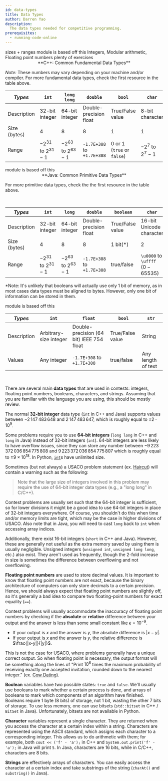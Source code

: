 ```yaml
---
id: data-types
title: Data Types
author: Darren Yao
description:
  The data types needed for competitive programming.
prerequisites:
  - running-code-online
---
```


<LanguageSection>

<CPPSection>

<Resources>
	<Resource
		source="CPPR"
		title="Fundamental Types"
		url="https://en.cppreference.com/w/cpp/language/types"
	>
		sizes + ranges
	</Resource>
	<Resource source="IUSACO" title="2.2 - Data Types">
		module is based off this
	</Resource>
	<Resource source="CPH" title="1.3 - Working with numbers">
		Integers, Modular arithmetic, Floating point numbers
	</Resource>
	<Resource source="PAPS" title="2.3 - Variables & Types">
		plenty of exercises
	</Resource>
</Resources>

<br />

<center>
**C++: Common Fundamental Data Types**
</center>

*Note:* These numbers may vary depending on your machine and/or compiler. For more fundamental data types, check the first resource in the table above.

<div className="overflow-x-auto">

| _Types_           | `int`                     | `long long`               | `double`                     | `bool`               | `char`            |
| ----------------- | ----------------------- | ----------------------- | ------------------------ | -------------------------- | ------------------ |
| Description | 32-bit integer          | 64-bit integer          |  Double-precision float     | True/False value   | 8-bit character |
| Size (bytes) | 4                       | 8                       | 8                          | 1                  | 1               |
| Range       | $-2^{31}$ to $2^{31}-1$ | $-2^{63}$ to $2^{63}-1$ | `-1.7E+308` to `+1.7E+308` | $0$ or $1$ (`true` or `false`) | $-2^7$ to $2^7-1$ |

</div>

</CPPSection>

<JavaSection>

<Resources>
	<Resource source="JavaDocs" title="Primitive Data Types" url="https://docs.oracle.com/javase/tutorial/java/nutsandbolts/datatypes.html"> </Resource>
	<Resource source="IUSACO" title="2.2 - Data Types">
		module is based off this
	</Resource>
</Resources>

<center>
**Java: Common Primitive Data Types**
</center>

For more primitive data types, check the the first resource in the table above.

<br />

<div className="overflow-x-auto">

| _Types_      | `int`                   | `long`                  | `double`                   | `boolean`          | `char`                   |
| ------------ | ----------------------- | ----------------------- | -------------------------- | ------------------ | ------------------------ |
| Description  | 32-bit integer          | 64-bit integer          | Double-precision float     | True/False value   | 16-bit Unicode character |
| Size (bytes) | 4                       | 8                       | 8                          | 1 bit(\*)          | 2                        |
| Range        | $-2^{31}$ to $2^{31}-1$ | $-2^{63}$ to $2^{63}-1$ | `-1.7E+308` to `+1.7E+308` | true/false         | `\u0000` to `\uffff` ($0-65535$) |

</div>

\*Note: It's unlikely that booleans will actually use only 1 bit of memory, as
in most cases data types must be aligned to bytes. However, only one bit of
information can be stored in them.

</JavaSection>

<PySection>

<Resources>
	<Resource source="IUSACO" title="2.2 - Data Types">
		module is based off this
	</Resource>
	<Resource
		starred
		source="Python"
		title="Built-in Types"
		url="https://docs.python.org/3/library/stdtypes.html"
	 />
</Resources>

<br />


<div className="overflow-x-auto">

| _Types_     | `int`                    | `float`                                    | `bool`             | `str`                |
| ----------- | ---------------------- | ---------------------------------------- | ---------------- | ------------------ |
| Description | Arbitrary-size integer | Double-precision (64 bit) IEEE 754 float | True/False value | String             |
| Values      | Any integer            | `-1.7E+308` to `+1.7E+308`               | true/false       | Any length of text |

</div>

</PySection>

</LanguageSection>

<br />

There are several main **data types** that are used in contests: integers,
floating point numbers, booleans, characters, and strings. Assuming that you are
familiar with the language you are using, this should be mostly review.

The normal **32-bit integer** data type (`int` in C++ and Java) supports values
between $-2\,147\,483\,648$ and $2\,147\,483\,647$, which is roughly equal to
$\pm 2 \cdot 10^9$.

Some problems require you to use **64-bit integers** (`long long` in C++ and
`long` in Java) instead of 32-bit integers (`int`). 64-bit integers are less
likely to have overflow issues, since they can store any number between
$-9\,223\,372\,036\,854\,775\,808$ and $9\,223\,372\,036\,854\,775\,807$ which
is roughly equal to $\pm 9 \times 10^{18}$. In Python,
[`int`](https://docs.python.org/3.4/library/stdtypes.html#numeric-types-int-float-complex)s
have unlimited size.

Sometimes (but not always) a USACO problem statement (ex.
[Haircut](http://www.usaco.org/index.php?page=viewproblem2&cpid=1041)) will
contain a warning such as the following:

> Note that the large size of integers involved in this problem may require the
> use of 64-bit integer data types (e.g., a "long long" in C/C++).

Contest problems are usually set such that the 64-bit integer is sufficient, so for lower divisions
it might be a good idea to use 64-bit integers in place of 32-bit integers
everywhere. Of course, you shouldn't do this when time and/or memory limits are
tight, which may be the case in higher divisions of USACO. Also note that in
Java, you will need to cast `long` back to `int` when accessing array indices.

Additionally, there exist 16-bit integers (`short` in C++ and Java). However,
these are generally not useful as the extra memory saved by using them is
usually negligible. Unsigned integers (`unsigned int`, `unsigned long long`, etc.)
also exist. They aren't used as frequently, though the 2-fold increase in size is sometimes the difference between overflowing and not overflowing.

**Floating point numbers** are used to store decimal values. It is important to
know that floating point numbers are not exact, because the binary architecture
of computers can only store decimals to a certain precision. Hence, we should
always expect that floating point numbers are slightly off, so it's generally a
bad idea to compare two floating-point numbers for exact equality (`==`).

Contest problems will usually accommodate the inaccuracy of floating point
numbers by checking if the **absolute** or **relative** difference between your
output and the answer is less than some small constant like $\epsilon=10^{-9}$.

- If your output is $x$ and the answer is $y$, the absolute difference is
  $|x-y|$.
- If your output is $x$ and the answer is $y$, the relative difference is
  $\frac{|x-y|}{|y|}$.

This is not the case for USACO, where problems generally have a unique correct
output. So when floating point is necessary, the output format will be something
along the lines of "Print $10^6$ times the maximum probability of receiving
exactly one accepted invitation, rounded down to the nearest integer." (ex.
[Cow Dating](http://www.usaco.org/index.php?page=viewproblem2&cpid=924)).

**Boolean** variables have two possible states: `true` and `false`. We'll
usually use booleans to mark whether a certain process is done, and arrays of
booleans to mark which components of an algorithm have finished. Booleans
require 1 byte (8 bits) of storage, not 1 bit, wasting the other 7 bits of
storage. To use less memory, one can use bitsets (`std::bitset` in C++ /
`BitSet` in Java). Unfortunately, bitsets are not available in Python.

**Character** variables represent a single character. They are returned when you
access the character at a certain index within a string. Characters are
represented using the ASCII standard, which assigns each character to a
corresponding integer. This allows us to do arithmetic with them; for example,
both `cout << ('f' - 'a');` in C++ and `System.out.print('f' - 'a');` in Java
will print `5`. In Java, characters are 16 bits, while in C/C++, characters are
8 bits.

**Strings** are effectively arrays of characters. You can easily access the character at a certain
index and take substrings of the string (`charAt()` and `substring()` in Java).
